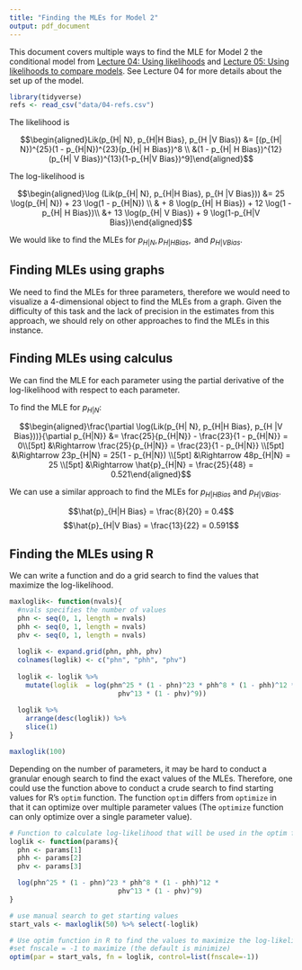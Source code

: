 ```yaml
---
title: "Finding the MLEs for Model 2"
output: pdf_document
---
```


This document covers multiple ways to find the MLE for Model 2 the conditional model from [Lecture 04: Using likelihoods](../04-likelihoods/04-likelihoods.html) and [Lecture 05: Using likelihoods to compare models](05-compare-models.html). See Lecture 04 for more details about the set up of the model. 

```r
library(tidyverse)
refs <- read_csv("data/04-refs.csv")
```

The likelihood is 

$$\begin{aligned}Lik(p_{H| N}, p_{H|H Bias}, p_{H |V Bias}) &= [(p_{H| N})^{25}(1 - p_{H|N})^{23}(p_{H| H Bias})^8 \\ &(1 - p_{H| H Bias})^{12}(p_{H| V Bias})^{13}(1-p_{H|V Bias})^9]\end{aligned}$$  

The log-likelihood is 

$$\begin{aligned}\log (Lik(p_{H| N}, p_{H|H Bias}, p_{H |V Bias})) &= 25 \log(p_{H| N}) + 23 \log(1 - p_{H|N}) \\ & + 8 \log(p_{H| H Bias}) + 12 \log(1 - p_{H| H Bias})\\ &+ 13 \log(p_{H| V Bias}) + 9 \log(1-p_{H|V Bias})\end{aligned}$$   


We would like to find the MLEs for $p_{H| N}, p_{H|H Bias}, \text{ and }p_{H |V Bias}$. 

## Finding MLEs using graphs 

We need to find the MLEs for three parameters, therefore we would need to visualize a 4-dimensional object to find the MLEs from a graph. Given the difficulty of this task and the lack of precision in the estimates from this approach, we should rely on other approaches to find the MLEs in this instance.

## Finding MLEs using calculus

We can find the MLE for each parameter using the partial derivative of the log-likelihood with respect to each parameter. 

To find the MLE for $p_{H| N}$:

$$\begin{aligned}\frac{\partial \log(Lik(p_{H| N}, p_{H|H Bias}, p_{H |V Bias}))}{\partial p_{H|N}} &= \frac{25}{p_{H|N}} - \frac{23}{1 - p_{H|N}} = 0\\[5pt] 
&\Rightarrow \frac{25}{p_{H|N}} = \frac{23}{1 - p_{H|N}} \\[5pt] 
&\Rightarrow 23p_{H|N} = 25(1 - p_{H|N}) \\[5pt] 
&\Rightarrow 48p_{H|N} = 25 \\[5pt] 
&\Rightarrow \hat{p}_{H|N} = \frac{25}{48} = 0.521\end{aligned}$$

We can use a similar approach to find the MLEs for $p_{H|H Bias}$ and $p_{H|V Bias}$. 

$$\hat{p}_{H|H Bias} = \frac{8}{20} = 0.4$$
$$\hat{p}_{H|V Bias} = \frac{13}{22} = 0.591$$

## Finding the MLEs using R

We can write a function and do a grid search to find the values that maximize the log-likelihood.

```r
maxloglik<- function(nvals){
  #nvals specifies the number of values
  phn <- seq(0, 1, length = nvals)
  phh <- seq(0, 1, length = nvals)
  phv <- seq(0, 1, length = nvals)
  
  loglik <- expand.grid(phn, phh, phv) 
  colnames(loglik) <- c("phn", "phh", "phv")
  
  loglik <- loglik %>%
    mutate(loglik  = log(phn^25 * (1 - phn)^23 * phh^8 * (1 - phh)^12 * 
                           phv^13 * (1 - phv)^9))
  
  loglik %>%
    arrange(desc(loglik)) %>%
    slice(1)
}
```

```r
maxloglik(100)
```

Depending on the number of parameters, it may be hard to conduct a granular enough search to find the exact values of the MLEs. Therefore, one could use the function above to conduct a crude search to find starting values for R's `optim` function. The function `optim` differs from `optimize` in that it can optimize over multiple parameter values (The `optimize` function can only optimize over a single parameter value).

```r
# Function to calculate log-likelihood that will be used in the optim function
loglik <- function(params){
  phn <- params[1]
  phh <- params[2]
  phv <- params[3]

  log(phn^25 * (1 - phn)^23 * phh^8 * (1 - phh)^12 * 
                           phv^13 * (1 - phv)^9)
}
```


```r
# use manual search to get starting values 
start_vals <- maxloglik(50) %>% select(-loglik)
```

```r
# Use optim function in R to find the values to maximize the log-likelihood
#set fnscale = -1 to maximize (the default is minimize)
optim(par = start_vals, fn = loglik, control=list(fnscale=-1))
```
